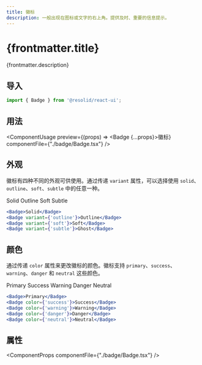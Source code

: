 ```yaml
---
title: 徽标
description: 一般出现在图标或文字的右上角。提供及时、重要的信息提示。
---
```




# {frontmatter.title}

{frontmatter.description}

## 导入

```js
import { Badge } from '@resolid/react-ui';
```

## 用法

<ComponentUsage preview={(props) => <Badge {...props}>徽标</Badge>} componentFile={"./badge/Badge.tsx"} />

## 外观

徽标有四种不同的外观可供使用。通过传递 `variant` 属性，可以选择使用 `solid`、`outline`、`soft`、`subtle` 中的任意一种。

<section className={'example group'}>
  <ComponentExample className={'flex flex-row gap-3 items-center'}>
    <Badge>Solid</Badge>
    <Badge variant={'outline'}>Outline</Badge>
    <Badge variant={'soft'}>Soft</Badge>
    <Badge variant={'subtle'}>Subtle</Badge>
  </ComponentExample>

  ```jsx
  <Badge>Solid</Badge>
  <Badge variant={'outline'}>Outline</Badge>
  <Badge variant={'soft'}>Soft</Badge>
  <Badge variant={'subtle'}>Ghost</Badge>
  ```
</section>

## 颜色

通过传递 `color` 属性来更改徽标的颜色。徽标支持 `primary`、`success`、`warning`、`danger` 和 `neutral` 这些颜色。

<section className={'example group'}>
  <ComponentExample className={'flex flex-row gap-3 items-center'}>
    <Badge>Primary</Badge>
    <Badge color={'success'}>Success</Badge>
    <Badge color={'warning'}>Warning</Badge>
    <Badge color={'danger'}>Danger</Badge>
    <Badge color={'neutral'}>Neutral</Badge>
  </ComponentExample>

  ```jsx
  <Badge>Primary</Badge>
  <Badge color={'success'}>Success</Badge>
  <Badge color={'warning'}>Warning</Badge>
  <Badge color={'danger'}>Danger</Badge>
  <Badge color={'neutral'}>Neutral</Badge>
  ```
</section>

## 属性

<ComponentProps componentFile={"./badge/Badge.tsx"} />
